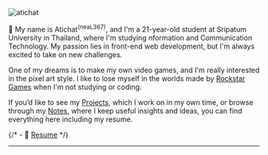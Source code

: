 

<div className="relative w-full h-full my-8 pt-6 overflow-hidden rounded-xl border-0 shadow-md">
  <Image
    src="https://avatars.githubusercontent.com/u/73696671?v=4"
    width={220}
    height={220}
    alt="atichat"
    loading="lazy"
    quality={90}
    className="duration-500 object-contain"
  />
  <Snow />
</div>

👋 My name is Atichat<sup>(neaL367)</sup>, and I&apos;m a 21-year-old student at Sripatum University in Thailand, where I&apos;m studying nformation and Communication Technology. My passion lies in front-end web development, but I&apos;m always excited to take on new challenges.

One of my dreams is to make my own video games, and I'm really interested in the pixel art style. I like to lose myself in the worlds made by [Rockstar Games](https://www.rockstargames.com/) when I&apos;m not studying or coding.

If you’d like to see my [Projects](/p), which I work on in my own time, or browse through my [Notes](/n), where I keep useful insights and ideas, you can find everything here including my resume.

{/* - 📄 [Resume](/r) */}

---

<ConnectContent />
